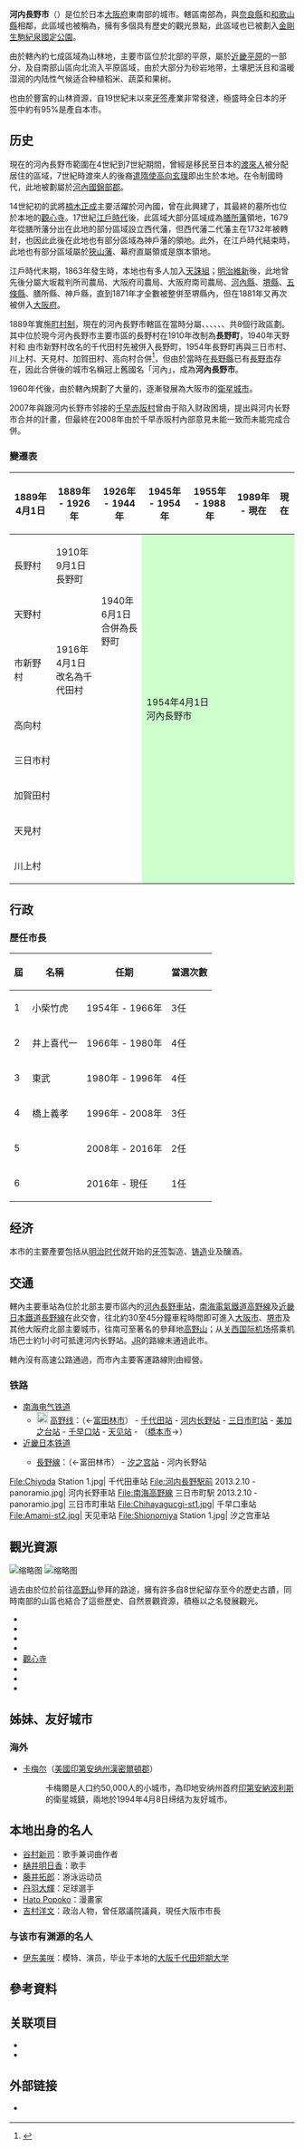 {{日本都市
| 自治體名=河內長野市
| 圖像=[[File:Kotaki(Takihata_48_Waterfalls).jpg|240px]]
| 圖像說明=[[光瀑布|光瀑布]]
| 市章=Symbol of Kawachinagano, Osaka.svg
| 市旗=Flag of Kawachinagano, Osaka.svg
| 日文原名=河內長野市
| 平假名=かわちながのし
| 羅馬字拼音=Kawachinagano-shi
| 都道府縣=大阪府
| 支廳=
| 編號=27216-7
| 面積=109.61
| 邊界未定=
| 人口= 106,713<ref>{{Cite web| url=http://www.city.kawachinagano.lg.jp/| title=河內長野市的人口| publisher=河內長野市政府| language=ja| accessdate=2018-04-19| archive-date=2018-04-26| archive-url=https://web.archive.org/web/20180426003957/http://www.city.kawachinagano.lg.jp/| dead-url=no}}</ref>
| 統計時間=2018年3月31日
| 自治體=[[堺市|堺市]]（[[南区_(堺市)|南区]]）、[[和泉市|和泉市]]、[[大阪狹山市|大阪狹山市]]、[[富田林市|富田林市]]、[[千早赤阪村|千早赤阪村]]<br>'''[[奈良縣|奈良縣]]'''：[[五條市|五條市]]<br>'''[[和歌山縣|和歌山縣]]'''：[[橋本市|橋本市]]、[[葛城町|葛城町]]
| 樹=樟樹
| 花=菊
| 其他象徵物=
| 其他象徵=
| 市長={{tsl|ja|島田智明}}
| 卸任日期=2020年8月2日
| 郵遞區號=586-8501
| 所在地=河内長野市原町一丁目1番1号<br />[[File:Kawachinagano_City_Office1.jpg|170px]]
| 電話號碼=721-53-1111
| 外部連結=http://www.city.kawachinagano.lg.jp/
| 地圖=[[File:Kawachinagano_in_Osaka_Prefecture_Ja.svg|250px]]
| 註記=
}}
'''河内長野市'''（{{jpn|j=河内長野市|hg=かわちながのし|rm=Kawachinagano shi|f=y}}）是位於日本[[大阪府|大阪府]]東南部的城市。轄區南部為{{tsl|ja|和泉山脈}}，與[[奈良縣|奈良縣]]和[[和歌山縣|和歌山縣]]相鄰，此區域也被稱為{{Tsl|ja|奥河内|奧河內}}，擁有多個具有歷史的觀光景點，此區域也已被劃入[[金剛生駒紀泉國定公園|金剛生駒紀泉國定公園]]。

由於轄內約七成區域為山林地，主要市區位於北部的平原，屬於[[近畿平原|近畿平原]]的一部分，{{tsl|ja|石川 (大阪府)|石川 (大阪府)|石川}}及{{Tsl|ja|石見川}}自南部山區向北流入平原區域，由於大部分为砂岩地带，土壤肥沃且和温暖湿润的内陆性气候适合种植稻米、蔬菜和果树。

也由於豐富的山林資源，自19世紀末以來[[牙签|牙签]]產業非常發達，極盛時全日本的牙签中約有95%是產自本市。

== 历史 ==

現在的河內長野市範圍在4世紀到7世紀期間，曾經是移民至日本的[[渡來人|渡來人]]被分配居住的區域，7世紀時渡來人的後裔[[遣隋使|遣隋使]][[高向玄理|高向玄理]]即出生於本地。在令制國時代，此地被劃屬於[[河內國|河內國]][[錦部郡|錦部郡]]。

14世紀初的武將[[楠木正成|楠木正成]]主要活躍於河內國，曾在此興建了{{tsl|ja|烏帽子形城}}，其最終的墓所也位於本地的[[觀心寺|觀心寺]]。17世紀[[江戶時代|江戶時代]]後，此區域大部分區域成為[[膳所藩|膳所藩]]領地，1679年從膳所藩分出在此地的部分區域設立西代藩，但西代藩二代藩主在1732年被轉封{{tsl|ja|神戸藩|神戶藩}}，也因此此後在此地也有部分區域為神戶藩的領地。此外，在江戶時代結束時，此地也有部分區域屬於[[狹山藩|狹山藩]]、幕府直屬領或是旗本領地。

江戶時代末期，1863年發生{{Tsl|ja|天誅組の変|天誅組之變}}時，本地也有多人加入[[天誅組|天誅組]]；[[明治維新|明治維新]]後，此地曾先後分屬大坂裁判所司農局、大阪府司農局、大阪府南司農局、[[河内縣_(日本)|河內縣]]、[[堺縣|堺縣]]、[[五條縣|五條縣]]、膳所縣、神戶縣，直到1871年才全數被整併至堺縣內，但在1881年又再次被併入[[大阪府|大阪府]]。

1889年實施[[町村制|町村制]]，現在的河內長野市轄區在當時分屬{{tsl|ja|千代田 (河内長野市)|千代田 (河內長野市)|市新野村}}、'''{{tsl|ja|長野町 (大阪府)|長野町 (大阪府)|長野村}}'''、{{tsl|ja|天野 (河内長野市)|天野 (河內長野市)|天野村}}、{{tsl|ja|高向|高向|高向村}}、{{tsl|ja|三日市 (河内長野市)|三日市 (河內長野市)|三日市村}}、{{tsl|ja|加賀田|加賀田|加賀田村}}、{{tsl|ja|天見|天見|天見村}}共8個行政區劃。其中位於現今河內長野市主要市區的長野村在1910年改制為'''長野町'''，1940年天野村和
由市新野村改名的千代田村先被併入長野町，1954年長野町再與三日市村、川上村、天見村、加賀田村、高向村合併<ref>{{Cite web| url=http://www.city.kawachinagano.lg.jp/shisei/profile/profile01.html| title=沿革・地勢| publisher=河內長野市政府| accessdate=2018-04-19| language=ja| archive-url=https://web.archive.org/web/20171201030440/http://www.city.kawachinagano.lg.jp/shisei/profile/profile01.html| archive-date=2017-12-01| dead-url=yes}}</ref>，但由於當時在[[長野縣|長野縣]]已有[[長野市|長野市]]存在，因此合併後的城市名稱冠上舊國名「河內」，成為'''河內長野市'''。

1960年代後，由於轄內規劃了大量的{{Tsl|ja|河内長野市のニュータウン|新市鎮}}，逐漸發展為大阪市的[[衛星城市|衛星城市]]。

2007年與跟河内长野市邻接的[[千早赤阪村|千早赤阪村]]曾由于陷入财政困境，提出與河内长野市合并的計畫，但最終在2008年由於千早赤阪村內部意見未能一致而未能完成合併。

=== 變遷表 ===

{|class="wikitable" style="font-size:x-small;"
! 1889年4月1日
! 1889年 - 1926年
! 1926年 - 1944年
! 1945年 - 1954年
! 1955年 - 1988年
! 1989年 - 現在
! 現在
|-
| 長野村
| 1910年9月1日<br />長野町
| rowspan=3 | 1940年6月1日<br />合併為長野町
| rowspan=8 colspan=4 style="background-color:#CFC;" | 1954年4月1日<br />河內長野市
|-
| colspan=2 | 天野村
|-
| 市新野村
| 1916年4月1日<br />改名為千代田村
|-
| colspan=3 | 高向村
|-
| colspan=3 | 三日市村
|-
| colspan=3 | 加賀田村
|-
| colspan=3 | 天見村
|-
| colspan=3 | 川上村
|}

== 行政 ==
=== 歷任市長 ===

{| class="wikitable" style="margin-left:1em;"
! 屆 !! 名稱 !! 任期 !! 當選次數
|-
| 1 || 小柴竹虎 || 1954年 - 1966年 || 3任
|-
| 2 || 井上喜代一 || 1966年 - 1980年 || 4任
|-
| 3 || 東武 || 1980年 - 1996年 || 4任
|-
| 4 || 橋上義孝 || 1996年 - 2008年 || 3任
|-
| 5 || {{tsl|ja|芝田啓治}} || 2008年 - 2016年 || 2任
|-
| 6 || {{tsl|ja|島田智明}} || 2016年 - 現任 || 1任
|}

== 经济 ==
本市的主要產要包括从[[明治时代|明治时代]]就开始的[[牙签|牙签]]製造、[[铸造|铸造]]业及釀酒。

== 交通 ==

轄內主要車站為位於北部主要市區內的[[河內長野車站|河內長野車站]]，[[南海電氣鐵道|南海電氣鐵道]][[高野線|高野線]]及[[近畿日本鐵道|近畿日本鐵道]][[長野線_(近畿日本鐵道)|長野線]]在此交會，往北約30至45分鐘車程時間即可進入[[大阪市|大阪市]]、[[堺市|堺市]]及其他大阪府北部主要城市，往南可至著名的參拜地[[高野山|高野山]]；从[[关西国际机场|关西国际机场]]搭乘机场巴士約1小时可抵達河内长野站。[[JR|JR]]的路線未通過此市。

轄內沒有高速公路通過，而市內主要客運路線則由{{Tsl|ja|南海バス|南海巴士}}經營。

=== 铁路 ===
* [[南海电气铁道|南海电气铁道]]
** [[File:Nankai_koya_line_symbol.svg|20px]] [[高野线|高野线]]：（←[[富田林市|富田林市]]） - [[千代田站|千代田站]] - [[河内长野站|河内长野站]] - [[三日市町站|三日市町站]] - [[美加之台站|美加之台站]] - [[千早口站|千早口站]] - [[天见站|天见站]] - （[[橋本市|橋本市]]→）
* [[近畿日本铁道|近畿日本铁道]]
** {{近鐵車站編號|O}} [[長野線_(近畿日本鐵道)|長野線]]：（←富田林市） - [[汐之宫站|汐之宫站]] - 河内长野站

<gallery widths=200px heights=200px>
File:Chiyoda Station 1.jpg| 千代田車站
File:河内長野駅前 2013.2.10 - panoramio.jpg| 河内长野車站
File:南海高野線 三日市町駅 2013.2.10 - panoramio.jpg| 三日市町車站
File:Chihayagucgi-st1.jpg| 千早口車站
File:Amami-st2.jpg| 天见車站
File:Shionomiya Station 1.jpg| 汐之宫車站
</gallery>

== 觀光資源 ==
[[File:Teragaike_Park3.jpg|缩略图]]
[[File:Kanshinji_Kondou.jpg|缩略图]]

過去由於位於前往[[高野山|高野山]]參拜的路途，擁有許多自8世紀留存至今的歷史古蹟，同時南部的山區也結合了這些歷史、自然景觀資源，積極以{{Tsl|ja|奥河内|奧河內}}之名發展觀光。

* {{tsl|ja|滝畑四十八滝|瀧畑四十八瀑布}}
* {{Tsl|ja|岩湧山}}
* {{Tsl|ja|天見温泉|天見溫泉}}
* {{Tsl|ja|長野温泉|長野溫泉}}
* [[觀心寺|觀心寺]]
* {{Tsl|ja|金剛寺 (河内長野市)|金剛寺 (河內長野市)|金剛寺}}
* {{Tsl|ja|延命寺 (河内長野市)|延命寺 (河內長野市)|延命寺}}
* {{Tsl|ja|大阪府立花の文化園|大阪府立花之文化園}}

== 姊妹、友好城市 ==
=== 海外 ===
* {{Flagicon|USA}} [[卡梅尔_(印第安纳州)|卡梅尔]]（[[美國|美國]][[印第安纳州|印第安纳州]][[漢密爾頓郡_(印地安納州)|漢密爾頓郡]]）
*: 卡梅爾是人口约50,000人的小城市，為印地安纳州首府[[印第安納波利斯|印第安納波利斯]]的衛星城鎮，兩地於1994年4月8日缔结为友好城市。

== 本地出身的名人 ==
* [[谷村新司|谷村新司]]：歌手兼词曲作者
* [[樋井明日香|樋井明日香]]：歌手
* [[藤井拓郎|藤井拓郎]]：游泳运动员
* [[丹羽大輝|丹羽大輝]]：足球選手
* [[Hato_Popoko|Hato Popoko]]：漫畫家
* [[吉村洋文|吉村洋文]]：政治人物，曾任眾議院議員，現任大阪市市長

=== 与该市有渊源的名人 ===
* [[伊东美咲|伊东美咲]]：模特、演员，毕业于本地的[[大阪千代田短期大学|大阪千代田短期大学]]

== 參考資料 ==
{{Reflist}}

== 关联项目 ==
{{Commonscat|Kawachinagano, Osaka}}
* {{tsl|ja|奥河内|奧河內}}
* {{Tsl|ja|河内長野市のニュータウン|河內長野市的新市鎮}}

== 外部链接 ==
* {{Facebook|city.kawachinagano|河內長野市政府}} {{ja icon}}

{{大阪府}}
{{Authority control}}